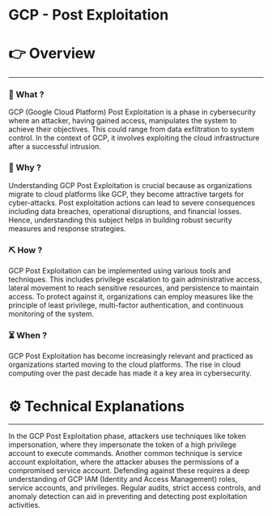 # GCP - Post Exploitation


# 👉 Overview

---

### 👀 What ?

GCP (Google Cloud Platform) Post Exploitation is a phase in cybersecurity where an attacker, having gained access, manipulates the system to achieve their objectives. This could range from data exfiltration to system control. In the context of GCP, it involves exploiting the cloud infrastructure after a successful intrusion.


### 🧐 Why ?

Understanding GCP Post Exploitation is crucial because as organizations migrate to cloud platforms like GCP, they become attractive targets for cyber-attacks. Post exploitation actions can lead to severe consequences including data breaches, operational disruptions, and financial losses. Hence, understanding this subject helps in building robust security measures and response strategies.


### ⛏️ How ?

GCP Post Exploitation can be implemented using various tools and techniques. This includes privilege escalation to gain administrative access, lateral movement to reach sensitive resources, and persistence to maintain access. To protect against it, organizations can employ measures like the principle of least privilege, multi-factor authentication, and continuous monitoring of the system.


### ⏳ When ?

GCP Post Exploitation has become increasingly relevant and practiced as organizations started moving to the cloud platforms. The rise in cloud computing over the past decade has made it a key area in cybersecurity.


# ⚙️ Technical Explanations

---

In the GCP Post Exploitation phase, attackers use techniques like token impersonation, where they impersonate the token of a high privilege account to execute commands. Another common technique is service account exploitation, where the attacker abuses the permissions of a compromised service account. Defending against these requires a deep understanding of GCP IAM (Identity and Access Management) roles, service accounts, and privileges. Regular audits, strict access controls, and anomaly detection can aid in preventing and detecting post exploitation activities.
